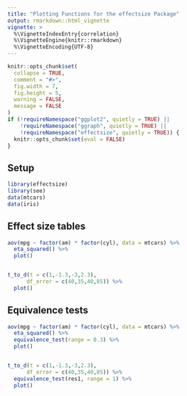 ```yaml
---
title: "Plotting Functions for the effectsize Package"
output: rmarkdown::html_vignette
vignette: >
  %\VignetteIndexEntry{correlation}
  %\VignetteEngine{knitr::rmarkdown}
  %\VignetteEncoding{UTF-8}
---
```


```r
knitr::opts_chunk$set(
  collapse = TRUE,
  comment = "#>",
  fig.width = 7, 
  fig.height = 5,
  warning = FALSE,
  message = FALSE
)
if (!requireNamespace("ggplot2", quietly = TRUE) ||
    !requireNamespace("ggraph", quietly = TRUE) ||
    !requireNamespace("effectsize", quietly = TRUE)) {
  knitr::opts_chunk$set(eval = FALSE)
}
```

## Setup

```r
library(effectsize)
library(see)
data(mtcars)
data(iris)
```

## Effect size tables

```r
aov(mpg ~ factor(am) * factor(cyl), data = mtcars) %>% 
  eta_squared() %>% 
  plot()


t_to_d(t = c(1,-1.3,-3,2.3), 
      df_error = c(40,35,40,85)) %>% 
  plot()
```



## Equivalence tests

```r
aov(mpg ~ factor(am) * factor(cyl), data = mtcars) %>% 
  eta_squared() %>% 
  equivalence_test(range = 0.3) %>% 
  plot()


t_to_d(t = c(1,-1.3,-3,2.3), 
      df_error = c(40,35,40,85)) %>% 
  equivalence_test(res1, range = 1) %>% 
  plot()
```


